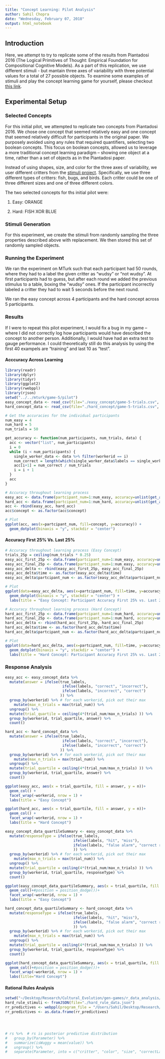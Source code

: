 ```yaml
---
title: "Concept Learning: Pilot Analysis"
author: Sahil Chopra
date: "Wednesday, February 07, 2018"
output: html_notebook
---
```


## Introduction

Here, we attempt to try to replicate some of the results from Piantadosi 2016 (The Logical Primitives of Thought: Empirical Foundation for Compositional Cognitive Models). As a part of this replication, we use different stimuli - but mantain three axes of variability with three potential values for a total of 27 possible objects. To examine some examples of stimuli and play the concept learning game for yourself, please checkout [this link](http://web.stanford.edu/~schopra8/gen-games/experiments/game-5/game-5.html).

## Experimental Setup

### Selected Concepts
For this initial pilot, we attempted to replicate two concepts from Piantadosi 2016. We chose one concept that seemed relatively easy and one concept that seemed relatively difficult for participants in the original paper. We purposely avoided using any rules that required quantifiers, selecting two boolean concepts. This focus on boolean concepts, allowed us to leverage a more traditional concept learning paradigm -- showing one object at a time, rather than a set of objects as in the Piantadosi paper. 

Instead of using shapes, size, and color for the three axes of variability, we user different critters from the [stimuli project](https://github.com/erindb/stimuli). Specifically, we use three different types of critters: fish, bugs, and birds. Each critter could be one of three different sizes and one of three different colors.  

The two selected concepts for ths initial pilot were:

1. Easy: ORANGE

2. Hard: FISH XOR BLUE

### Stimuli Generation
For this experiment, we create the stimuli from randomly sampling the three properties described above with replacement. We then stored this set of randomly sampled objects.

### Running the Experiment
We ran the experiment on MTurk such that each participant had 50 rounds, where they had to a label the given critter as "wudsy" or "not wudsy". At first participants had to guess, but after each round we added the previous stimulus to a table, boxing the "wudsy" ones. If the participant incorrectly labeled a critter they had to wait 5 seconds before the next round.

We ran the easy concept across 4 participants and the hard concept across 5 participants.
 
### Results
If I were to repeat this pilot experiment, I would fix a bug in my game -- where I did not correctly log how participants would have described the concept to another person. Additionally, I would have had an extra test to gauge performance. I could theoretically still do this analysis by using the first 40 exampels are "training" and last 10 as "test".

#### Acccuracy Across Learning
```r
library(readr)
library(dplyr)
library(tidyr)
library(ggplot2)
library(rwebppl)
library(rjson)
setwd("../../mturk/game-5/pilot")
easy_concept_data <- read_csv(file="./easy_concept/game-5-trials.csv", col_names=TRUE, col_types = "iilild")
hard_concept_data <- read_csv(file="./hard_concept/game-5-trials.csv", col_names=TRUE, col_types = "iilild")

# Get the accuracies for the individual participants
num_easy = 4
num_hard = 5
num_trials = 50

get_accuracy <- function(num_participants, num_trials, data) {
  acc <- vector("list", num_participants)
  i = 0
  while (i < num_participants) {
    single_worker_data <- data %>% filter(workerid == i)
    num_correct = length(which(single_worker_data$labels == single_worker_data$true_labels))
    acc[i+1] = num_correct / num_trials
    i = i + 1
  }
  acc
}

# Accuracy throughout learning process
easy_acc <- data.frame(partcipant_num=1:num_easy, accuracy=unlist(get_accuracy(num_easy, num_trials, easy_concept_data)), concept=rep(1, num_easy))
hard_acc <- data.frame(partcipant_num=1:num_hard, accuracy=unlist(get_accuracy(num_hard, num_trials, hard_concept_data)), concept=rep(2, num_hard))
acc <- rbind(easy_acc, hard_acc)
acc$concept <- as.factor(acc$concept)

# Plot
ggplot(acc, aes(x=partcipant_num, fill=concept, y=accuracy)) +
  geom_dotplot(binaxis = "y", stackdir = "center")

```

#### Accuracy First 25% Vs. Last 25%
```r
# Accuracy throughout learning process (Easy Concept)
trials_25p = ceiling(num_trials * 0.25)
easy_acc_first_25p <- data.frame(partcipant_num=1:num_easy, accuracy=unlist(get_accuracy(num_easy, trials_25p, easy_concept_data %>% filter(trial_num <= num_trials * 0.25))), concept=rep(1, num_easy), time=rep(1, num_easy))
easy_acc_final_25p <- data.frame(partcipant_num=1:num_easy, accuracy=unlist(get_accuracy(num_easy, trials_25p, easy_concept_data %>% filter(num_trials * 0.75 <= trial_num))), concept=rep(1, num_easy), time=rep(2, num_easy))
easy_acc_delta <- rbind(easy_acc_first_25p, easy_acc_final_25p)
easy_acc_delta$time <- as.factor(easy_acc_delta$time)
easy_acc_delta$partcipant_num <- as.factor(easy_acc_delta$partcipant_num)

# Plot
ggplot(data=easy_acc_delta, aes(x=partcipant_num, fill=time, y=accuracy)) +
  geom_dotplot(binaxis = "y", stackdir = "center") +
  labs(title = "Easy Concept: Participant Accuracy First 25% vs. Last 25%")

# Accuracy throughout learning process (Hard Concept)
hard_acc_first_25p <- data.frame(partcipant_num=1:num_hard, accuracy=unlist(get_accuracy(num_hard, trials_25p, hard_concept_data %>% filter(trial_num <= num_trials * 0.25))), concept=rep(1, num_hard), time=rep(1, num_hard))
hard_acc_final_25p <- data.frame(partcipant_num=1:num_hard, accuracy=unlist(get_accuracy(num_hard, trials_25p, hard_concept_data %>% filter(num_trials * 0.75 <= trial_num))), concept=rep(1, num_hard), time=rep(2, num_hard))
hard_acc_delta <- rbind(hard_acc_first_25p, hard_acc_final_25p)
hard_acc_delta$time <- as.factor(hard_acc_delta$time)
hard_acc_delta$partcipant_num <- as.factor(hard_acc_delta$partcipant_num)

# Plot
ggplot(data=hard_acc_delta, aes(x=partcipant_num, fill=time, y=accuracy)) +
  geom_dotplot(binaxis = "y", stackdir = "center") +
  labs(title = "Hard Concept: Participant Accuracy First 25% vs. Last 25%")

```

### Response Analysis
```r
easy_acc <- easy_concept_data %>%
  mutate(answer = ifelse(true_labels,
                          ifelse(labels, "correct", "incorrect"),
                          ifelse(labels, "incorrect", "correct")
                         )) %>%
  group_by(workerid) %>% # for each workerid, pick out their max
    mutate(max_n_trials = max(trial_num)) %>%
  ungroup() %>%
  mutate(trial_quartile = ceiling(4*(trial_num/max_n_trials) )) %>%
  group_by(workerid, trial_quartile, answer) %>%
  count()

hard_acc <- hard_concept_data %>%
  mutate(answer = ifelse(true_labels,
                          ifelse(labels, "correct", "incorrect"),
                          ifelse(labels, "incorrect", "correct")
                         )) %>%
  group_by(workerid) %>% # for each workerid, pick out their max
    mutate(max_n_trials = max(trial_num)) %>%
  ungroup() %>%
  mutate(trial_quartile = ceiling(4*(trial_num/max_n_trials) )) %>%
  group_by(workerid, trial_quartile, answer) %>%
  count()
```
```r
ggplot(easy_acc, aes(x = trial_quartile, fill = answer, y = n))+
  geom_col() +
  facet_wrap(~workerid, nrow = 1) +
  labs(title = "Easy Concept")
```
```r
ggplot(hard_acc, aes(x = trial_quartile, fill = answer, y = n))+
  geom_col() +
  facet_wrap(~workerid, nrow = 1) +
  labs(title = "Hard Concept")
```

```r
easy_concept_data_quartileSummary <- easy_concept_data %>%
  mutate(responseType = ifelse(true_labels, 
                               ifelse(labels, "hit", "miss"), 
                               ifelse(labels, "false alarm", "correct rejection")
                               )) %>%
  group_by(workerid) %>% # for each workerid, pick out their max
    mutate(max_n_trials = max(trial_num)) %>% 
  ungroup() %>%
  mutate(trial_quartile = ceiling(4*(trial_num/max_n_trials) )) %>%
  group_by(workerid, trial_quartile, responseType) %>%
  count()
```

```r
ggplot(easy_concept_data_quartileSummary, aes(x = trial_quartile, fill = responseType, y = n))+
  geom_col()+#position = position_dodge())+
  facet_wrap(~workerid, nrow = 1) +
  labs(title = "Easy Concept")
```
```r
hard_concept_data_quartileSummary <- hard_concept_data %>%
  mutate(responseType = ifelse(true_labels, 
                               ifelse(labels, "hit", "miss"), 
                               ifelse(labels, "false alarm", "correct rejection")
                               )) %>%
  group_by(workerid) %>% # for each workerid, pick out their max
    mutate(max_n_trials = max(trial_num)) %>% 
  ungroup() %>%
  mutate(trial_quartile = ceiling(4*(trial_num/max_n_trials) )) %>%
  group_by(workerid, trial_quartile, responseType) %>%
  count()
```

```r
ggplot(hard_concept_data_quartileSummary, aes(x = trial_quartile, fill = responseType, y = n))+
  geom_col()+#position = position_dodge())+
  facet_wrap(~workerid, nrow = 1) + 
  labs(title="Hard Concept")
```

#### Rational Rules Analysis
```r
setwd("~/Desktop/Research/Cultural_Evolution/gen-games/r_data_analysis/Game_5_Pilot_5_02_05")
hard_rule_stimuli <- fromJSON(file="./hard_rule_data.json")
rr_predictives <- webppl(program_file = "/Users/Sahil/Desktop/Research/Cultural_Evolution/gen-games/r_data_analysis/Game_5_Pilot_5_02_05/rational_rules.wppl", data = hard_rule_stimuli, data_var="data")
rr_predictives <- as.data.frame(rr_predictives)




# rs %>%  # rs is posterior predictive distribution
#   group_by(Parameter) %>%
#   summarize(isWuggy = mean(value)) %>%
#   ungroup() %>%
#   separate(Parameter, into = c("critter", "color", "size", "correctLabel"))

```
